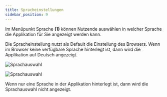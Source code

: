 ```yaml
---
title: Spracheinstellungen
sidebar_position: 9
---
```


Im Menüpunkt Sprache <strong>(1)</strong> können Nutzende auswählen in welcher Sprache die Applikation für Sie angezeigt werden kann.

Die Spracheinstellung nutzt als Default die Einstellung des Browsers. Wenn im Browser keine verfügbare Sprache hinterlegt ist, dann wird die Applikation auf Deutsch angezeigt.

![Sprachauswahl](../../../static/img/images-onlineberatung/01_Berater_Sprachauswahl.png)

![Sprachauswahl](../../../static/img/images-onlineberatung/01_Berater_Sprachauswahl2.png)

Wenn nur eine Sprache in der Applikation hinterlegt ist, dann wird die Sprachauswahl nicht angezeigt.
